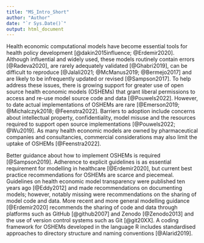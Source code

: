 ```yaml
---
title: "MS_Intro_Short"
author: "Author"
date: "`r Sys.Date()`"
output: html_document
---
```


<!-- `r ifelse(is.na(params$X@background_1L_chr),"",params$X@background_1L_chr)`  -->
Health economic computational models have become essential tools for health policy development [@dakin2015influence; @Erdemir2020]. Although influential and widely used, these models routinely contain errors [@Radeva2020], are rarely adequately validated [@Ghabri2019], can be difficult to reproduce [@Jalali2021; @McManus2019; @Bermejo2017] and are likely to be infrequently updated or revised [@Sampson2017]. To help address these issues, there is growing support for greater use of open source health economic models (OSHEMs) that grant liberal permissions to access and re-use model source code and data [@Pouwels2022]. However, to date actual implementations of OSHEMs are rare [@Emerson2019; @Michalczyk2018; @Feenstra2022]. Barriers to adoption include concerns about intellectual property, confidentiality, model misuse and the resources required to support open source implementations [@Pouwels2022; @Wu2019]. As many health economic models are owned by pharmaceutical companies and consultancies, commercial considerations may also limit the uptake of OSHEMs [@Feenstra2022].

Better guidance about how to implement OSHEMs is required [@Sampson2019]. Adherence to explicit guidelines is as essential requirement for modelling in healthcare [@Erdemir2020], but current best practice recommendations for OSHEMs are scarce and piecemeal. Guidelines on health economic model transparency were published ten years ago [@Eddy2012] and made recommendations on documenting models; however, notably missing were recommendations on the sharing of model code and data. More recent and more general modelling guidance [@Erdemir2020] recommends the sharing of code and data through platforms such as GitHub [@github2007] and Zenodo [@Zenodo2013] and the use of version control systems such as Git [@git20XX]. A coding framework for OSHEMs developed in the language R includes standardised approaches to directory structure and naming conventions [@Alarid2019].
